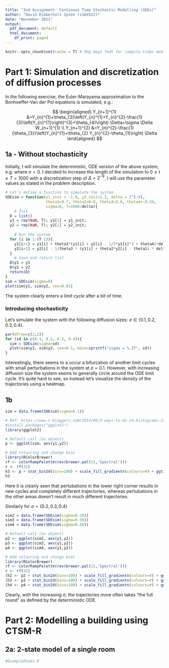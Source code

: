 ```yaml
---
title: "3nd Assignment: Continous Time Stochastic Modelling (SDEs)"
author: "David Ribberholt Ipsen (s164522)"
date: "November 2021"
output:
  pdf_document: default
  html_document:
    df_print: paged
---
```



```r
knitr::opts_chunk$set(cache = T) # Omg mega fedt for compile-tiden med cache=TRUE <3
```


# Part 1: Simulation and discretization of diffusion processes

In the following exercise, the Euler-Marayama approximation to the Bonhoeffer-Van der Pol equations is simulated, e.g.:

$$
\begin{aligned}
Y_{n+1}^{1} &=Y_{n}^{1}+\theta_{3}\left(Y_{n}^{1}+Y_{n}^{2}-\frac{1}{3}\left(Y_{n}^{1}\right)^{3}+\theta_{4}\right) \Delta+\sigma \Delta W_{n+1}^{1} \\
Y_{n+1}^{2} &=Y_{n}^{2}-\frac{1}{\theta_{3}}\left(Y_{n}^{1}+\theta_{2} Y_{n}^{2}-\theta_{1}\right) \Delta
\end{aligned}
$$

## 1a - Without stochasticity
Initially, I will simulate the deterministic, ODE version of the above system, e.g. where $\sigma = 0$. I decided to increase the length of the simulation to $0 \leq t \leq T=1000$ with a discretization step of $\Delta = 2^{-9}$. I will use the parameter values as stated in the problem description.

```r
# Let's define a function to simulate the system
SDEsim = function(y1_init = -1.9, y2_init=1.2, delta = 2^(-9),
                  theta1=0.7, theta2=0.8, theta3=3.0, theta4=-0.34,
                  sigma=0, T=1000/delta){
    # Init
  D = list()
  y1 = rep(NaN, T); y1[1] = y1_init;
  y2 = rep(NaN, T); y2[1] = y2_init;
  
    # Run the system
  for (i in 1:(T-1)){
    y1[i+1] = y1[i] + theta3*(y1[i] + y2[i] - 1/3*y1[i]^3 + theta4)*delta + sigma * rnorm(1,0,sqrt(delta))
    y2[i+1] = y2[i] - 1/theta3 * (y1[i] + theta2*y2[i] - theta1) * delta
  }
    # Save and return list
  D$y1 = y1
  D$y2 = y2
  return(D)
}
sim = SDEsim(sigma=0)
plot(sim$y1, sim$y2, cex=0.01)
```
The system clearly enters a *limit cycle* after a bit of time.


### Introducing stochasticity
Let's simulate the system with the following diffusion sizes: $\sigma \in \{0.1, 0.2, 0.3, 0.4\}$.

```r
par(mfrow=c(2,2))
for (sd in c(0.1, 0.2, 0.3, 0.4)){
  sim = SDEsim(sigma=sd)
  plot(sim$y1, sim$y2, cex=0.1, main=sprintf("sigma = %.2f", sd))
}
```
Interestingly, there seems to a occur a bifurcation of another limit cycles with small perturbations in the system at $\sigma = 0.1$. However, with increasing diffusion size the system seems to generally circle around the ODE limit cycle. It's quite hard to see, so instead let's visualize the density of the trajectories using a heatmap.

## 1b 
```r
sim = data.frame(SDEsim(sigma=0.1))

# Ref: https://www.r-bloggers.com/2014/09/5-ways-to-do-2d-histograms-in-r/
#install.packages("ggplot2")
library(ggplot2)

# Default call (as object)
p <- ggplot(sim, aes(y1,y2))

# Add colouring and change bins
library(RColorBrewer)
rf <- colorRampPalette(rev(brewer.pal(11,'Spectral')))
r <- rf(32)
h3 <- p + stat_bin2d(bins=100) + scale_fill_gradientn(colours=r) + ggtitle(sprintf("Simulations with sigma = %.2f", 0.1))
h3
```
Here it is clearly seen that pertubations in the lower right corner results in new cycles and completely different trajectories, whereas pertubations in the other areas doesn't result in much different trajectories.

Similarly for $\sigma = \{0.2, 0.3, 0.4\}$
```r
sim2 = data.frame(SDEsim(sigma=0.20))
sim3 = data.frame(SDEsim(sigma=0.30))
sim4 = data.frame(SDEsim(sigma=0.40))

# Default call (as object)
p2 <- ggplot(sim2, aes(y1,y2))
p3 <- ggplot(sim3, aes(y1,y2))
p4 <- ggplot(sim4, aes(y1,y2))

# Add colouring and change bins
library(RColorBrewer)
rf <- colorRampPalette(rev(brewer.pal(11,'Spectral')))
r <- rf(32)
(h2 <- p2 + stat_bin2d(bins=100) + scale_fill_gradientn(colours=r) + ggtitle(sprintf("Simulations with sigma = %.2f", 0.2)))
(h3 <- p3 + stat_bin2d(bins=100) + scale_fill_gradientn(colours=r) + ggtitle(sprintf("Simulations with sigma = %.2f", 0.3)))
(h4 <- p4 + stat_bin2d(bins=100) + scale_fill_gradientn(colours=r) + ggtitle(sprintf("Simulations with sigma = %.2f", 0.4)))
```
Clearly, with the increasing $\sigma$, the trajectories more often takes "the full round" as defined by the deterministic ODE.






# Part 2: Modelling a building using CTSM-R
## 2a: 2-state model of a single room

```r
#ExampleRoom1.R
```


















